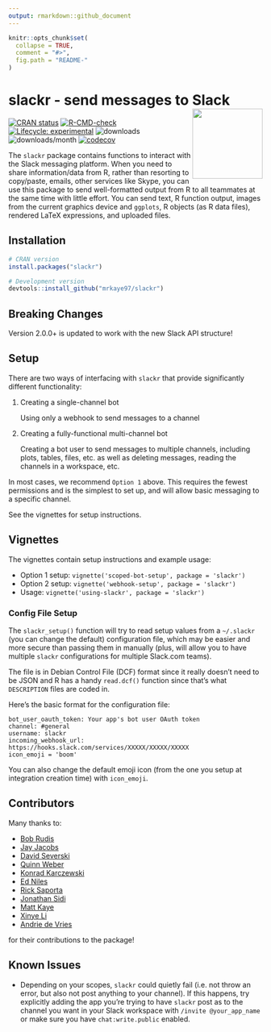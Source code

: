 ```yaml
---
output: rmarkdown::github_document
---
```


<!-- README.md is generated from README.Rmd. Please edit that file -->

```r
knitr::opts_chunk$set(
  collapse = TRUE,
  comment = "#>",
  fig.path = "README-"
)
```

# slackr - send messages to Slack <img src='man/figures/logo.svg' align="right" height="139" />

<!-- badges: start -->
[![CRAN status](https://www.r-pkg.org/badges/version/slackr)](https://CRAN.R-project.org/package=slackr)
[![R-CMD-check](https://github.com/mrkaye97/slackr/workflows/R-CMD-check/badge.svg)](https://github.com/mrkaye97/slackr/actions)
[![Lifecycle: experimental](https://img.shields.io/badge/lifecycle-experimental-orange.svg)](https://www.tidyverse.org/lifecycle/#experimental)
![downloads](http://cranlogs.r-pkg.org/badges/grand-total/slackr)
![downloads/month](https://cranlogs.r-pkg.org/badges/slackr)
[![codecov](https://codecov.io/gh/mrkaye97/slackr/branch/master/graph/badge.svg?token=5HjUtFfIJR)](https://codecov.io/gh/mrkaye97/slackr)
<!-- badges: end -->


The `slackr` package contains functions to interact with the Slack messaging
platform. When you need to share information/data from R, rather than resorting 
to copy/paste, emails, other services like Skype, you can use this package to
send well-formatted output from R to all teammates at the same time 
with little effort. You can send text, R function output, images 
from the current graphics device and `ggplots`, R objects (as R data files), 
rendered LaTeX expressions, and uploaded files.

## Installation

```r
# CRAN version
install.packages("slackr")

# Development version
devtools::install_github("mrkaye97/slackr")
```


## Breaking Changes

Version 2.0.0+ is updated to work with the new Slack API structure!


## Setup

There are two ways of interfacing with `slackr` that provide
significantly different functionality:

1. Creating a single-channel bot

    Using only a webhook to send messages to a channel


2.  Creating a fully-functional multi-channel bot

    Creating a bot user to send messages to multiple channels, including plots,
tables, files, etc. as well as deleting messages, reading the channels in a
workspace, etc.

In most cases, we recommend `Option 1` above. This requires the fewest
permissions and is the simplest to set up, and will allow basic messaging to a
specific channel.

See the vignettes for setup instructions.


## Vignettes

The vignettes contain setup instructions and example usage:

* Option 1 setup: `vignette('scoped-bot-setup', package = 'slackr')`
* Option 2 setup: `vignette('webhook-setup', package = 'slackr')`
* Usage: `vignette('using-slackr', package = 'slackr')`

### Config File Setup

The `slackr_setup()` function will try to read setup values from a `~/.slackr`
(you can change the default) configuration file, which may be easier and more
secure than passing them in manually (plus, will allow you to have multiple
`slackr` configurations for multiple Slack.com teams).

The file is in Debian Control File (DCF) format since it really doesn't need to
be JSON and R has a handy `read.dcf()` function since that's what `DESCRIPTION`
files are coded in.

Here's the basic format for the configuration file:

```
bot_user_oauth_token: Your app's bot user OAuth token
channel: #general
username: slackr
incoming_webhook_url: https://hooks.slack.com/services/XXXXX/XXXXX/XXXXX
icon_emoji = 'boom'
```

You can also change the default emoji icon (from the one you setup at
integration creation time) with `icon_emoji`.

## Contributors

Many thanks to:

- [Bob Rudis](https://github.com/hrbrmstr)
- [Jay Jacobs](https://github.com/jayjacobs)
- [David Severski](https://github.com/davidski)
- [Quinn Weber](https://github.com/qsweber)
- [Konrad Karczewski](https://github.com/konradjk)
- [Ed Niles](https://github.com/eniles)
- [Rick Saporta](https://github.com/rsaporta)
- [Jonathan Sidi](https://github.com/yonicd)
- [Matt Kaye](https://github.com/mrkaye97)
- [Xinye Li](https://github.com/xinye1)
- [Andrie de Vries](https://github.com/andrie)

for their contributions to the package!

## Known Issues

* Depending on your scopes, `slackr` could quietly fail (i.e. not throw an error, but also not post anything to your channel). If this happens, try explicitly adding the app you're trying to have `slackr` post as to the channel you want in your Slack workspace with `/invite @your_app_name` or make sure you have `chat:write.public` enabled.



